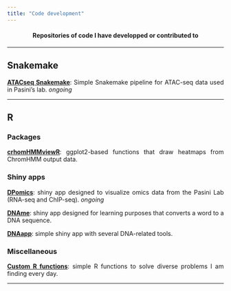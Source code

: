 ```yaml
---
title: "Code development"
---
```


<center><h4>Repositories of code I have developped or contributed to</h4></center>

<style> p{text-align: justify;} </style>

---

## **Snakemake**

[**ATACseq Snakemake**](https://github.com/amitjavilaventura/ATACseq-snakemake): Simple Snakemake pipeline for ATAC-seq data used in Pasini’s lab. *ongoing*

<!--
[**ArtATAC**](https://github.com/amitjavilaventura/ArtATAC): Snakemake pipeline for ATAC-seq data processing and analysis.  *ongoing*
-->

---

## **R**

### Packages

[**crhomHMMviewR**](https://github.com/amitjavilaventura/chromHMMviewR): ggplot2-based functions that draw heatmaps from ChromHMM output data.


### Shiny apps

[**DPomics**](https://github.com/amitjavilaventura/DPomics): shiny app designed to visualize omics data from the Pasini Lab (RNA-seq and ChIP-seq). *ongoing*

[**DNAme**](https://github.com/amitjavilaventura/DNAme): shiny app designed for learning purposes that converts a word to a DNA sequence.

[**DNAapp**](https://github.com/amitjavilaventura/DNApp): simple shiny app with several DNA-related tools.


### Miscellaneous

[**Custom R functions**](https://github.com/amitjavilaventura/custom-R-functions): simple R functions to solve diverse problems I am finding every day.

---